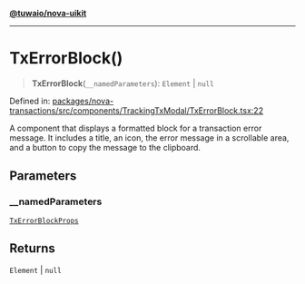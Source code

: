 [**@tuwaio/nova-uikit**](../../../README.md)

***

# TxErrorBlock()

> **TxErrorBlock**(`__namedParameters`): `Element` \| `null`

Defined in: [packages/nova-transactions/src/components/TrackingTxModal/TxErrorBlock.tsx:22](https://github.com/TuwaIO/nova-uikit/blob/eac112e7837b18e42b510f826448b83af4bada15/packages/nova-transactions/src/components/TrackingTxModal/TxErrorBlock.tsx#L22)

A component that displays a formatted block for a transaction error message.
It includes a title, an icon, the error message in a scrollable area,
and a button to copy the message to the clipboard.

## Parameters

### \_\_namedParameters

[`TxErrorBlockProps`](../type-aliases/TxErrorBlockProps.md)

## Returns

`Element` \| `null`
